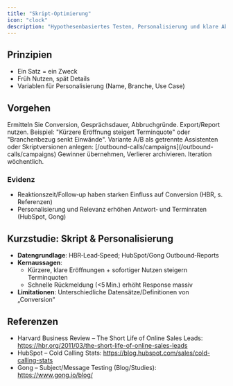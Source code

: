 ```yaml
---
title: "Skript-Optimierung"
icon: "clock"
description: "Hypothesenbasiertes Testen, Personalisierung und klare Abschluss-Pfade"
---
```


## Prinzipien
- Ein Satz = ein Zweck
- Früh Nutzen, spät Details
- Variablen für Personalisierung (Name, Branche, Use Case)

## Vorgehen
<Steps>
<Step title="Ist‑Zustand messen">
Ermitteln Sie Conversion, Gesprächsdauer, Abbruchgründe. Export/Report nutzen.
</Step>
<Step title="Hypothesen bilden">
Beispiel: "Kürzere Eröffnung steigert Terminquote" oder "Branchenbezug senkt Einwände".
</Step>
<Step title="A/B‑Test in Kampagnen">
Variante A/B als getrennte Assistenten oder Skriptversionen anlegen: [/outbound-calls/campaigns](/outbound-calls/campaigns)
</Step>
<Step title="Auswertung & Rollout">
Gewinner übernehmen, Verlierer archivieren. Iteration wöchentlich.
</Step>
</Steps>

### Evidenz
- Reaktionszeit/Follow‑up haben starken Einfluss auf Conversion (HBR, s. Referenzen)
- Personalisierung und Relevanz erhöhen Antwort‑ und Terminraten (HubSpot, Gong)

## Kurzstudie: Skript & Personalisierung
- **Datengrundlage**: HBR‑Lead‑Speed; HubSpot/Gong Outbound‑Reports
- **Kernaussagen**:
  - Kürzere, klare Eröffnungen + sofortiger Nutzen steigern Terminquoten
  - Schnelle Rückmeldung (<5 Min.) erhöht Response massiv
- **Limitationen**: Unterschiedliche Datensätze/Definitionen von „Conversion“

## Referenzen
- Harvard Business Review – The Short Life of Online Sales Leads: https://hbr.org/2011/03/the-short-life-of-online-sales-leads
- HubSpot – Cold Calling Stats: https://blog.hubspot.com/sales/cold-calling-stats
- Gong – Subject/Message Testing (Blog/Studies): https://www.gong.io/blog/
